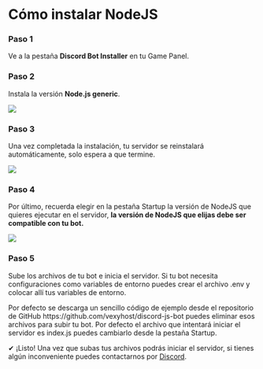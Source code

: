 # Cómo instalar NodeJS


<Steps>

### Paso 1
Ve a la pestaña **Discord Bot Installer** en tu Game Panel.

### Paso 2
Instala la versión **Node.js generic**.

![](https://i.imgur.com/hFLc2y7.png)

### Paso 3
Una vez completada la instalación, tu servidor se reinstalará automáticamente, solo espera a que termine.

![](https://i.imgur.com/BifZIn7.png)

### Paso 4
Por último, recuerda elegir en la pestaña Startup la versión de NodeJS que quieres ejecutar en el servidor, **la versión de NodeJS que elijas debe ser compatible con tu bot.**

![](https://i.imgur.com/HBEeVQ8.png)

### Paso 5
Sube los archivos de tu bot e inicia el servidor. Si tu bot necesita configuraciones como variables de entorno puedes crear el archivo .env y colocar allí tus variables de entorno.

<Callout type="info">
Por defecto se descarga un sencillo código de ejemplo desde el repositorio de GitHub https://github.com/vexyhost/discord-js-bot puedes eliminar esos archivos para subir tu bot.
Por defecto el archivo que intentará iniciar el servidor es index.js puedes cambiarlo desde la pestaña Startup.
</Callout>

</Steps>

✔ ¡Listo! Una vez que subas tus archivos podrás iniciar el servidor, si tienes algún inconveniente puedes contactarnos por [Discord](https://discord.vexyhost.com/).